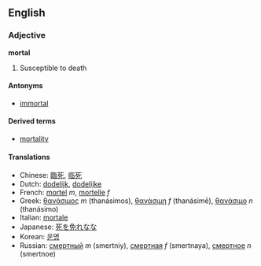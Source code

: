 ==English==
===Adjective===
'''mortal'''

# Susceptible to death

====Antonyms====
*[[immortal]]

====Derived terms====
*[[mortality]]

====Translations====
*Chinese: [[臨死]], [[临死]]
*Dutch: [[dodelijk]], [[dodelijke]]
*French: [[mortel]] ''m'', [[mortelle]] ''f''
*Greek: [[θανάσιμος]] ''m'' (thanásimos), [[θανάσιμη]] ''f'' (thanásimē), [[θανάσιμο]] ''n'' (thanásimo)
*Italian: [[mortale]]
*Japanese: [[死を免れな]]な<!-- please check -->
*Korean: [[운명]]
*Russian: [[смертный]] ''m'' (smertniy), [[смертная]] ''f'' (smertnaya), [[смертное]] ''n'' (smertnoe)